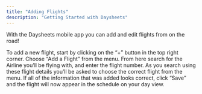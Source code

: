 ```yaml
---
title: "Adding Flights"
description: "Getting Started with Daysheets"
---
```


With the Daysheets mobile app you can add and edit flights from on the road!

To add a new flight, start by clicking on the “+” button in the top right corner.
Choose “Add a Flight” from the menu.
From here search for the Airline you’ll be flying with, and enter the flight number.
As you search using these flight details you’ll be asked to choose the correct flight from the menu.
If all of the information that was added looks correct, click “Save” and the flight will now appear in the schedule on your day view.
